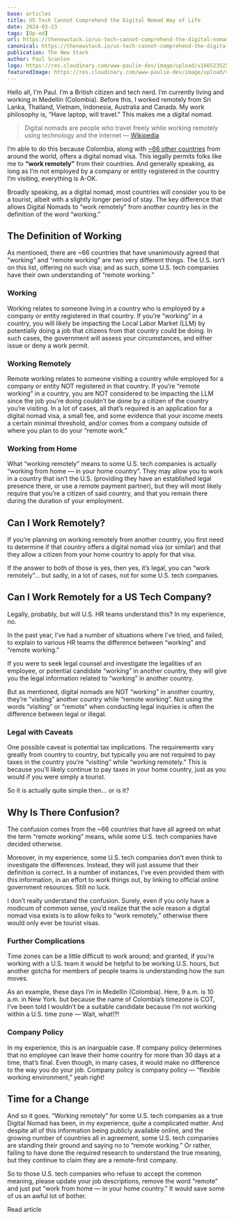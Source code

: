```yaml
---
base: articles
title: US Tech Cannot Comprehend the Digital Nomad Way of Life
date: 2024-03-23
tags: [Op-ed]
url: https://thenewstack.io/us-tech-cannot-comprehend-the-digital-nomad-way-of-life/
canonical: https://thenewstack.io/us-tech-cannot-comprehend-the-digital-nomad-way-of-life/
publication: The New Stack
author: Paul Scanlon
logo: https://res.cloudinary.com/www-paulie-dev/image/upload/v1665235257/paulie.dev/Logos/tns-logo_miu6qk.png
featuredImage: https://res.cloudinary.com/www-paulie-dev/image/upload/v1711199119/paulie.dev/2024/03/us-tech-cant-comprehend-the-digital-nomand-way-of-life-paulie-og_xoqy4w.jpg
---
```


Hello all, I’m Paul. I’m a British citizen and tech nerd. I’m currently living and working in Medellin (Colombia). Before this, I worked remotely from Sri Lanka, Thailand, Vietnam, Indonesia, Australia and Canada. My work philosophy is, “Have laptop, will travel.” This makes me a digital nomad.

> Digital nomads are people who travel freely while working remotely using technology and the internet — [Wikipedia](https://en.wikipedia.org/wiki/Digital_nomad)

I’m able to do this because Colombia, along with [~66 other countries](https://citizenremote.com/blog/digital-nomad-visa-countries/) from around the world, offers a digital nomad visa. This legally permits folks like me to **“work remotely”** from their countries. And generally speaking, as long as I’m not employed by a company or entity registered in the country I’m visiting, everything is A-OK.

Broadly speaking, as a digital nomad, most countries will consider you to be a tourist, albeit with a slightly longer period of stay. The key difference that allows Digital Nomads to “work remotely” from another country lies in the definition of the word “working.”

## The Definition of Working

As mentioned, there are ~66 countries that have unanimously agreed that “working” and “remote working” are two very different things. The U.S. isn’t on this list, offering no such visa; and as such, some U.S. tech companies have their own understanding of “remote working.”

### Working

Working relates to someone living in a country who is employed by a company or entity registered in that country. If you’re “working” in a country, you will likely be impacting the Local Labor Market (LLM) by potentially doing a job that citizens from that country could be doing. In such cases, the government will assess your circumstances, and either issue or deny a work permit.

### Working Remotely

Remote working relates to someone visiting a country while employed for a company or entity NOT registered in that country. If you’re “remote working” in a country, you are NOT considered to be impacting the LLM since the job you’re doing couldn’t be done by a citizen of the country you’re visiting. In a lot of cases, all that’s required is an application for a digital nomad visa, a small fee, and some evidence that your income meets a certain minimal threshold, and/or comes from a company outside of where you plan to do your “remote work.”

### Working from Home

What “working remotely” means to some U.S. tech companies is actually “working from home — in your home country”. They may allow you to work in a country that isn’t the U.S. (providing they have an established legal presence there, or use a remote payment partner), but they will most likely require that you’re a citizen of said country, and that you remain there during the duration of your employment.

## Can I Work Remotely?

If you’re planning on working remotely from another country, you first need to determine if that country offers a digital nomad visa (or similar) and that they allow a citizen from your home country to apply for that visa.

If the answer to both of those is yes, then yes, it’s legal, you can “work remotely”… but sadly, in a lot of cases, not for some U.S. tech companies.

## Can I Work Remotely for a US Tech Company?

Legally, probably, but will U.S. HR teams understand this? In my experience, no.

In the past year, I’ve had a number of situations where I’ve tried, and failed, to explain to various HR teams the difference between “working” and “remote working.”

If you were to seek legal counsel and investigate the legalities of an employee, or potential candidate “working” in another country, they will give you the legal information related to “working” in another country.

But as mentioned, digital nomads are NOT “working” in another country, they’re “visiting” another country while “remote working”. Not using the words “visiting” or “remote” when conducting legal inquiries is often the difference between legal or illegal.

### Legal with Caveats

One possible caveat is potential tax implications. The requirements vary greatly from country to country, but typically you are not required to pay taxes in the country you’re “visiting” while “working remotely.” This is because you’ll likely continue to pay taxes in your home country, just as you would if you were simply a tourist.

So it is actually quite simple then… or is it?

## Why Is There Confusion?

The confusion comes from the ~66 countries that have all agreed on what the term “remote working” means, while some U.S. tech companies have decided otherwise.

Moreover, in my experience, some U.S. tech companies don’t even think to investigate the differences. Instead, they will just assume that their definition is correct. In a number of instances, I’ve even provided them with this information, in an effort to work things out, by linking to official online government resources. Still no luck.

I don’t really understand the confusion. Surely, even if you only have a modicum of common sense, you’d realize that the sole reason a digital nomad visa exists is to allow folks to “work remotely,” otherwise there would only ever be tourist visas.

### Further Complications

Time zones can be a little difficult to work around; and granted, if you’re working with a U.S. team it would be helpful to be working U.S. hours, but another gotcha for members of people teams is understanding how the sun moves.

As an example, these days I’m in Medellin (Colombia). Here, 9 a.m. is 10 a.m. in New York. but because the name of Colombia’s timezone is COT, I’ve been told I wouldn’t be a suitable candidate because I’m not working within a U.S. time zone — Wait, what!?!

### Company Policy

In my experience, this is an inarguable case. If company policy determines that no employee can leave their home country for more than 30 days at a time, that’s final. Even though, in many cases, it would make no difference to the way you do your job. Company policy is company policy — “flexible working environment,” yeah right!

## Time for a Change

And so it goes. “Working remotely” for some U.S. tech companies as a true Digital Nomad has been, in my experience, quite a complicated matter. And despite all of this information being publicly available online, and the growing number of countries all in agreement, some U.S. tech companies are standing their ground and saying no to “remote working.” Or rather, failing to have done the required research to understand the true meaning, but they continue to claim they are a remote-first company.

So to those U.S. tech companies who refuse to accept the common meaning, please update your job descriptions, remove the word “remote” and just put “work from home — in your home country.” It would save some of us an awful lot of bother.

<CtaExternal href='https://thenewstack.io/us-tech-cannot-comprehend-the-digital-nomad-way-of-life/'>
  Read article
</CtaExternal>
